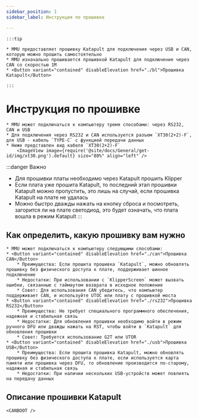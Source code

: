 ```yaml
---
sidebar_position: 1
sidebar_label: Инструкция по прошивке

---
```





    :::tip

    * MMU предоставляет прошивку Katapult для подключения через USB и CAN, которую можно прошить самостоятельно
    * MMU изначально прошивается прошивкой Katapult для подключения через CAN со скоростью 1M
    * <Button variant="contained" disableElevation href="./bl">Прошивка Katapult</Button>

    :::

# Инструкция по прошивке

    * MMU может подключаться к компьютеру тремя способами: через RS232, CAN и USB
    * Для подключения через RS232 и CAN используется разъем `XT30(2+2)-F`, для USB - кабель `TYPE-C` с функцией передачи данных
    * Ниже представлен вид кабеля `XT30(2+2)-F`
        <ImageView image={require('@site/docs/General/get-id/img/xt30.png').default} size="80%" align="left" />

:::danger Важно
* Для прошивки платы необходимо через Katapult прошить Klipper
* Если плата уже прошита Katapult, то последний этап прошивки Katapult можно пропустить, это лишь на случай, если прошивка Katapult на плате не удалась
* Можно быстро дважды нажать на кнопку сброса и посмотреть, загорится ли на плате светодиод, это будет означать, что плата вошла в режим Katapult
:::

## Как определить, какую прошивку вам нужно

    * MMU может подключаться к компьютеру следующими способами:
    * <Button variant="contained" disableElevation href="./can">Прошивка CAN</Button>
        * Преимущества: Если прошита прошивка `Katapult`, можно обновлять прошивку без физического доступа к плате, поддерживает шинное подключение
        * Недостатки: При использовании с `KlipperScreen` может вызвать ошибки, связанные с таймаутом возврата в исходное положение
        * Совет: Для использования CAN убедитесь, что компьютер поддерживает CAN, и используйте UTOC или плату с прошивкой моста
    * <Button variant="contained" disableElevation href="./rs232">Прошивка RS232</Button>
        * Преимущества: Не требует специального программного обеспечения, надежная и стабильная связь
        * Недостатки: Для обновления прошивки необходимо войти в режим ручного DFU или дважды нажать на RST, чтобы войти в `Katapult` для обновления прошивки
        * Совет: Требуется использование G2T или UTOR
    * <Button variant="contained" disableElevation href="./usb">Прошивка USB</Button>
        * Преимущества: Если прошита прошивка Katapult, можно обновлять прошивку без физического доступа к плате, если используется карта памяти или прошивка через DFU, то обновление производится по-старому, надежная и стабильная связь
        * Недостатки: При наличии нескольких USB-устройств может повлиять на передачу данных

## Описание прошивки Katapult

    <CANBOOT />